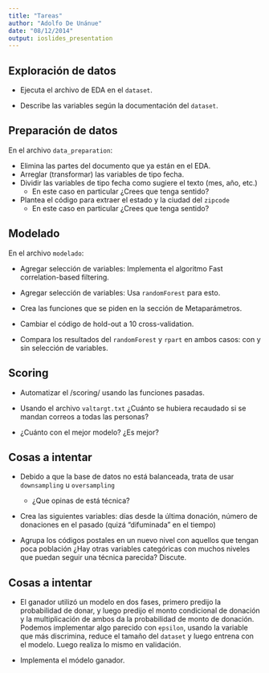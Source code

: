 ```yaml
---
title: "Tareas"
author: "Adolfo De Unánue"
date: "08/12/2014"
output: ioslides_presentation
---
```


## Exploración de datos

- Ejecuta el archivo de EDA en el  `dataset`.

- Describe las variables según la documentación del `dataset`.

## Preparación de datos

En el archivo `data_preparation`:

- Elimina las partes del documento que ya están en el EDA.
- Arreglar (transformar) las variables de tipo fecha.
- Dividir las variables de tipo fecha como sugiere el texto (mes, año, etc.)
    - En este caso en particular ¿Crees que tenga sentido?
- Plantea el código para extraer el estado y la ciudad del `zipcode` 
    - En este caso en particular ¿Crees que tenga sentido?

## Modelado

En el archivo `modelado`:

- Agregar selección de variables: Implementa  el algoritmo <span class="blue">Fast correlation-based filtering</blue>.

- Agregar selección de variables: Usa `randomForest` para esto.

- Crea las funciones que se piden en la sección de <span class="green">Metaparámetros</span>.

- Cambiar el código de <span class="yellow">hold-out</span> a <span class="green">10 cross-validation</span>.

- Compara los resultados del `randomForest` y `rpart` en ambos casos: con y sin selección de variables.

## Scoring

- Automatizar el /scoring/ usando las funciones pasadas.

- Usando el archivo `valtargt.txt` ¿Cuánto se hubiera recaudado si se mandan correos a todas las personas?

- ¿Cuánto con el mejor modelo? ¿Es mejor?


## Cosas a intentar

- Debido a que la base de datos no está balanceada, trata de usar `downsampling` u `oversampling`
    - ¿Que opinas de está técnica?
    
- Crea las siguientes variables: días desde la última donación, número de donaciones en el pasado (quizá "difuminada" en el tiempo)

- Agrupa los códigos postales en un nuevo nivel con aquellos que tengan poca población ¿Hay otras variables categóricas con muchos niveles que puedan seguir una técnica parecida? Discute.

## Cosas a intentar

- El ganador utilizó un modelo en dos fases, primero predijo la probabilidad de donar, y luego predijo el monto condicional de donación y la multiplicación de ambos da la probabilidad de monto de donación. Podemos implementar algo parecido con `epsilon`, usando la variable que más discrimina, reduce el tamaño del `dataset` y luego entrena con el modelo. Luego realiza lo mismo en validación.

- Implementa el módelo ganador.
